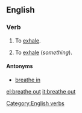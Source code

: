 ==English==

===Verb===
{{en-verb|inf=to [[breathe]] [[out]]|breathes out|breathing out|breathed out}}

# {{intransitive}} To [[exhale]].
# {{transitive}} To [[exhale]] (''something'').

====Antonyms====
*[[breathe in]]
{{anagrams:en/abeehorttu}}
[[Category:English verbs]]

[[el:breathe out]]
[[it:breathe out]]